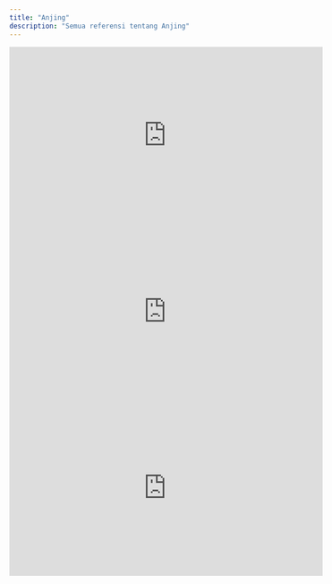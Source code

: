 ```yaml
---
title: "Anjing"
description: "Semua referensi tentang Anjing"
---
```

<iframe
  width="560"
  height="315"
  src="https://www.youtube.com/embed/DmGlaKeLBVY"
  title="YouTube video player"
  frameBorder="0"
  allow="accelerometer; autoplay; clipboard-write; encrypted-media; gyroscope; picture-in-picture"
  allowFullScreen
  style={{ width: '100%', borderRadius: '0.5rem' }}
></iframe>
<iframe
  width="560"
  height="315"
  src="https://www.youtube.com/embed/yFfNQ2SS4a4"
  title="YouTube video player"
  frameBorder="0"
  allow="accelerometer; autoplay; clipboard-write; encrypted-media; gyroscope; picture-in-picture"
  allowFullScreen
  style={{ width: '100%', borderRadius: '0.5rem' }}
></iframe>
<iframe
  width="560"
  height="315"
  src="https://www.youtube.com/embed/tLrRlXxM5Yw"
  title="YouTube video player"
  frameBorder="0"
  allow="accelerometer; autoplay; clipboard-write; encrypted-media; gyroscope; picture-in-picture"
  allowFullScreen
  style={{ width: '100%', borderRadius: '0.5rem' }}
></iframe>